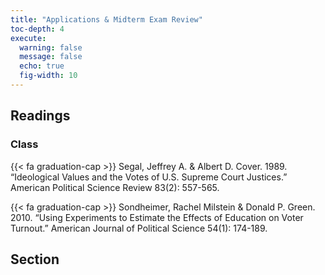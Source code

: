 ```yaml
---
title: "Applications & Midterm Exam Review"
toc-depth: 4
execute: 
  warning: false
  message: false
  echo: true
  fig-width: 10
---
```


## Readings

### Class

{{< fa graduation-cap >}} Segal, Jeffrey A. & Albert D. Cover. 1989. "Ideological Values and the Votes of U.S. Supreme Court Justices." American Political Science Review 83(2): 557-565.

{{< fa graduation-cap >}} Sondheimer, Rachel Milstein & Donald P. Green. 2010. "Using Experiments to Estimate the Effects of Education on Voter Turnout." American Journal of Political Science 54(1): 174-189.

## Section
